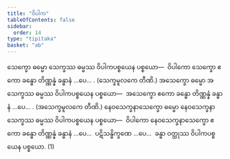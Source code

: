```yaml
---
title: "ဝိပါက"
tableOfContents: false
sidebar:
  order: 14
type: "tipitaka"
basket: "ab"
---
```



<DynamicBreadcrumb />

<Division number="62">

<Paragraph number="1824">
သေက္ခော ဓမ္မော သေက္ခဿ ဓမ္မဿ ဝိပါကပစ္စယေန ပစ္စယော—  ဝိပါကော သေက္ခော ဧကော ခန္ဓော တိဏ္ဏန္နံ ခန္ဓာနံ …ပေ… . (သေက္ခမူလကေ တီဏိ.)
</Paragraph>

<Paragraph number="1825">
အသေက္ခော ဓမ္မော အသေက္ခဿ ဓမ္မဿ ဝိပါကပစ္စယေန ပစ္စယော—  အသေက္ခော ဧကော ခန္ဓော တိဏ္ဏန္နံ ခန္ဓာနံ …ပေ… . (အသေက္ခမူလကေ တီဏိ.)
</Paragraph>

<Paragraph number="1826">
နေဝသေက္ခနာသေက္ခော ဓမ္မော နေဝသေက္ခနာသေက္ခဿ ဓမ္မဿ ဝိပါကပစ္စယေန ပစ္စယော—  ဝိပါကော နေဝသေက္ခနာသေက္ခော ဧကော ခန္ဓော တိဏ္ဏန္နံ ခန္ဓာနံ …ပေ…  ပဋိသန္ဓိက္ခဏေ …ပေ…  ခန္ဓာ ဝတ္ထုဿ ဝိပါကပစ္စယေန ပစ္စယော. (1)
</Paragraph>
</Division>